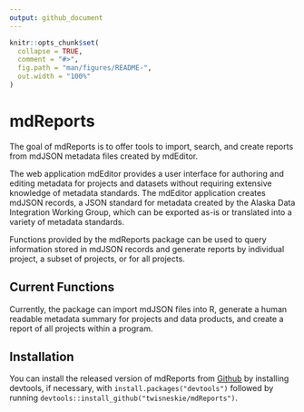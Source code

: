 ```yaml
---
output: github_document
---
```


<!-- README.md is generated from README.Rmd. Please edit that file -->

```r
knitr::opts_chunk$set(
  collapse = TRUE,
  comment = "#>",
  fig.path = "man/figures/README-",
  out.width = "100%"
)
```

# mdReports

<!-- badges: start -->
<!-- badges: end -->

The goal of mdReports is to offer tools to import, search, and create 
reports from mdJSON metadata files created by mdEditor.

The web application mdEditor provides a user interface for authoring and editing metadata for projects and datasets without requiring extensive knowledge of metadata standards. The mdEditor application creates mdJSON records, a JSON standard for metadata created by the Alaska Data Integration Working Group, which can be exported as-is or translated into a variety of metadata standards.

Functions provided by the mdReports package can be used to query information stored in mdJSON records and generate reports by individual project, a subset of projects, or for all projects. 

## Current Functions
Currently, the package can import mdJSON files into R, generate a human readable metadata summary for projects and data products, and create a report of all projects within a program.

## Installation

You can install the released version of mdReports from [Github](https://github.com/) by installing devtools, if necessary, with `install.packages("devtools")` followed by running `devtools::install_github("twisneskie/mdReports")`.


